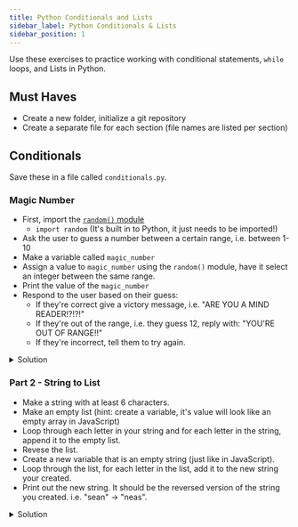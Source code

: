 ```yaml
---
title: Python Conditionals and Lists
sidebar_label: Python Conditionals & Lists
sidebar_position: 1
---
```


Use these exercises to practice working with conditional statements, `while` loops, and Lists in Python.

## Must Haves

- Create a new folder, initialize a git repository
- Create a separate file for each section (file names are listed per section)

## Conditionals

Save these in a file called `conditionals.py`.

### Magic Number

- First, import the [`random()` module](https://www.pythoncheatsheet.org/modules/random-module)
  - `import random` (It's built in to Python, it just needs to be imported!)
- Ask the user to guess a number between a certain range, i.e. between 1-10
- Make a variable called `magic_number`
- Assign a value to `magic_number` using the `random()` module, have it select an integer between the same range.
- Print the value of the `magic_number`
- Respond to the user based on their guess:
  - If they're correct give a victory message, i.e. "ARE YOU A MIND READER!?!?!"
  - If they're out of the range, i.e. they guess 12, reply with: "YOU'RE OUT OF RANGE!!"
  - If they're incorrect, tell them to try again.

<details>
<summary>Solution</summary>
```python
import random
user_input = int(input("Guess a number between 5-50: "))
magic_number = random.randint(5, 50)

print(magic_number)
rint("Sorry. Try again.")

if user_input == magic_number:
    print("ARE YOU A MIND READER!?!?!")
elif (user_input < 5) or (user_input > 50):
    print("YOU'RE OUT OF RANGE!!")
else:
    print("Sorry. Try again.")
```
</details>

## Lists

Save these in a file called `lists.py`.

### Part 1 - Change a List

- Use the following list: `numbers = [1, 2, 3, 4, 5, 99, 2600, 300]`
- There is a Python method that will [reverse a list](https://realpython.com/python-reverse-list/).
- Create a new variable called `reversed_list` and assign it the reversed value of `numbers`.
- Print the values of each list.

<details>
<summary>Solution</summary>
```python
numbers = [1, 2, 3, 4, 5, 99, 2600, 300]

print(numbers)
numbers.reverse()
print(numbers)
```
</details>

### Part 2 - String to List

- Make a string with at least 6 characters.
- Make an empty list (hint: create a variable, it's value will look like an empty array in JavaScript)
- Loop through each letter in your string and for each letter in the string, append it to the empty list.
- Revese the list.
- Create a new variable that is an empty string (just like in JavaScript).
- Loop through the list, for each letter in the list, add it to the new string your created.
- Print out the new string. It should be the reversed version of the string you created. i.e. "sean" -> "neas".

<details>
<summary>Solution</summary>
```python
test_stuff = "Do rad stuff."

string_list = []
for letter in test_stuff:
    string_list.append(letter)
print(string_list)
string_list.reverse()
print(string_list)

new_string = ""
for letter in string_list:
    new_string += letter
print(new_string)
```
</details>

### Part 3 - List + Conditional

- Make a new list containing members of your favorite band/sports team/television show.
- Write a conditional statement to check if a specific person is in that list.
  - If they are in the list, remove them.
  - If they're not in the list, add them.
- Can you write a condition that does _both_ of these checks.
  - **HINT:** Think like this: "If the person exists, then remove them. Otherwise, if they don't, add them.
- Print the updated list.

<details>
<summary>Solution</summary>
```python
power_rangers = [
    "Jason",
    "Trini",
    "Zack",
    "Kim",
    "Billy",
    "Tommy"
]

print(power_rangers)
if "Tommy" in power_rangers:
    power_rangers.remove("Tommy")
    print(power_rangers)
else:
    print("IT'S MORPHIN TIME!")
```
</details>
